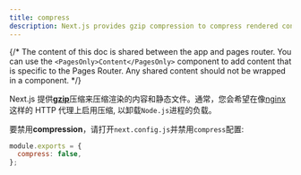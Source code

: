 ```yaml
---
title: compress
description: Next.js provides gzip compression to compress rendered content and static files, it only works with the server target. Learn more about it here.
---
```


{/* The content of this doc is shared between the app and pages router. You can use the `<PagesOnly>Content</PagesOnly>` component to add content that is specific to the Pages Router. Any shared content should not be wrapped in a component. */}

Next.js 提供[**gzip**](https://tools.ietf.org/html/rfc6713#section-3)压缩来压缩渲染的内容和静态文件。通常，您会希望在像[nginx](https://www.nginx.com/)这样的 HTTP 代理上启用压缩, 以卸载`Node.js`进程的负载。

要禁用**compression**，请打开`next.config.js`并禁用`compress`配置:

```js filename="next.config.js"
module.exports = {
  compress: false,
};
```
